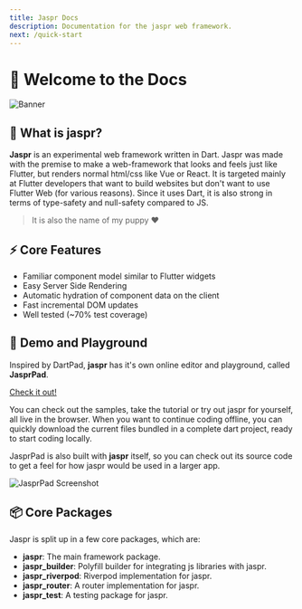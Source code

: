 ```yaml
---
title: Jaspr Docs
description: Documentation for the jaspr web framework.
next: /quick-start
---
```


# 📖 Welcome to the Docs

![Banner](https://github.com/schultek/jaspr/raw/main/assets/jaspr_banner.png)

## 🐶 What is **jaspr**?

**Jaspr** is an experimental web framework written in Dart. Jaspr was made with the premise to make a web-framework that looks and feels just like Flutter, but renders normal html/css like Vue or React. It is targeted mainly at Flutter developers that want to build websites but don't want to use Flutter Web (for various reasons). Since it uses Dart, it is also strong in terms of type-safety and null-safety compared to JS.

> It is also the name of my puppy ❤️

## ⚡️ Core Features

- Familiar component model similar to Flutter widgets
- Easy Server Side Rendering
- Automatic hydration of component data on the client
- Fast incremental DOM updates
- Well tested (~70% test coverage)

## 🚀 Demo and Playground

Inspired by DartPad, **jaspr** has it's own online editor and playground, called **JasprPad**.

[Check it out!](https://jasprpad.schultek.de)

You can check out the samples, take the tutorial or try out jaspr for yourself, all live in the browser. When you want to continue coding offline, you can quickly download the current files bundled in a complete dart project, ready to start coding locally.

JasprPad is also built with **jaspr** itself, so you can check out its source code to get a feel for how jaspr would be used in a larger app.

![JasprPad Screenshot](https://user-images.githubusercontent.com/13920539/170837732-9e09d5f3-e79e-4ddd-b118-72e49456a7cd.png)

## 📦 Core Packages

Jaspr is split up in a few core packages, which are:

- **jaspr**: The main framework package.
- **jaspr_builder**: Polyfill builder for integrating js libraries with jaspr.
- **jaspr_riverpod**: Riverpod implementation for jaspr.
- **jaspr_router**: A router implementation for jaspr.
- **jaspr_test**: A testing package for jaspr.
